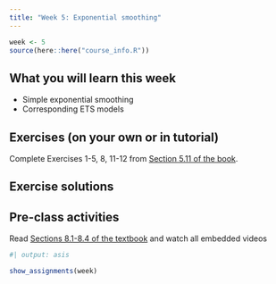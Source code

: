 ```yaml
---
title: "Week 5: Exponential smoothing"
---
```


```r
week <- 5
source(here::here("course_info.R"))
```

## What you will learn this week

* Simple exponential smoothing
* Corresponding ETS models

## Exercises (on your own or in tutorial)

Complete Exercises 1-5, 8, 11-12 from [Section 5.11 of the book](https://otexts.com/fpp3/toolbox-exercises.html).

## Exercise solutions

<!-- ::: {.callout appearance="minimal"} -->
<!-- <i class="bi bi-download"></i> [Week 5 Tutorial Solution.html](Week5.html){download="Week 5 Tutorial Solution.html"} -->
<!-- ::: -->


## Pre-class activities

Read [Sections 8.1-8.4 of the textbook](https://otexts.com/fpp3/expsmooth.html) and watch all embedded videos


<!-- ```{r} -->
<!-- #| output: asis -->
<!-- show_slides(week) -->
<!-- ``` -->

<!-- ## Seminar activities -->

<!-- ```{r} -->
<!-- #| child: activities.md -->
<!-- ``` -->


<!-- ## Seminar code -->

<!-- ::: {.callout appearance="minimal"} -->
<!-- <i class="bi bi-download"></i> [Seminar_code_week5.R](Seminar_code_week5.R){download="Seminar_code_week5.R"} -->
<!-- ::: -->



```r
#| output: asis

show_assignments(week)
```
